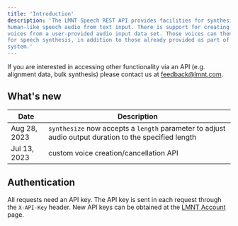 ```yaml
---
title: 'Introduction'
description: 'The LMNT Speech REST API provides facilities for synthesizing emotive,
human-like speech audio from text input. There is support for creating custom
voices from a user-provided audio input data set. Those voices can then be used
for speech synthesis, in addition to those already provided as part of the LMNT
system.'
---
```


If you are interested in accessing other functionality via an API (e.g. alignment data, bulk synthesis) please contact us at [feedback@lmnt.com](mailto:feedback@lmnt.com).

## What's new
| Date | Description |
| -----|-------------|
| Aug 28, 2023 | `synthesize` now accepts a `length` parameter to adjust audio output duration to the specified length |
| Jul 13, 2023 | custom voice creation/cancellation API |

## Authentication

All requests need an API key. The API key is sent in each request through the
`X-API-Key` header. New API keys can be obtained at the
[LMNT Account](https://app.lmnt.com/account) page.
